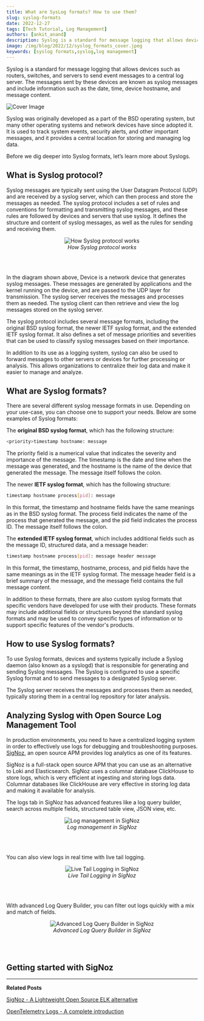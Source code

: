 ```yaml
---
title: What are SysLog formats? How to use them?
slug: syslog-formats
date: 2022-12-27
tags: [Tech Tutorial, Log Management]
authors: [ankit_anand]
description: Syslog is a standard for message logging that allows devices such as routers, switches, and servers to send event messages to a central log server. The messages sent by these devices are known as syslog messages and include information such as the date, time, device hostname, and message content...
image: /img/blog/2022/12/syslog_formats_cover.jpeg
keywords: [syslog formats,syslog,log management]
---
```

<head>
  <link rel="canonical" href="https://signoz.io/blog/syslog-formats/"/>
</head>

Syslog is a standard for message logging that allows devices such as routers, switches, and servers to send event messages to a central log server. The messages sent by these devices are known as syslog messages and include information such as the date, time, device hostname, and message content.



![Cover Image](/img/blog/2022/12/syslog_formats_cover.webp)

Syslog was originally developed as a part of the BSD operating system, but many other operating systems and network devices have since adopted it. It is used to track system events, security alerts, and other important messages, and it provides a central location for storing and managing log data.

Before we dig deeper into Syslog formats, let’s learn more about Syslogs.

## What is Syslog protocol?

Syslog messages are typically sent using the User Datagram Protocol (UDP) and are received by a syslog server, which can then process and store the messages as needed. The syslog protocol includes a set of rules and conventions for formatting and transmitting syslog messages, and these rules are followed by devices and servers that use syslog. It defines the structure and content of syslog messages, as well as the rules for sending and receiving them.

<figure data-zoomable align='center'>
    <img src="/img/blog/2022/12/syslog_server_client_1x.webp" alt="How Syslog protocol works"/>
    <figcaption><i>How Syslog protocol works</i></figcaption>
</figure>

<br></br>

In the diagram shown above, Device is a network device that generates syslog messages. These messages are generated by applications and the kernel running on the device, and are passed to the UDP layer for transmission. The syslog server receives the messages and processes them as needed. The syslog client can then retrieve and view the log messages stored on the syslog server.

The syslog protocol includes several message formats, including the original BSD syslog format, the newer IETF syslog format, and the extended IETF syslog format. It also defines a set of message priorities and severities that can be used to classify syslog messages based on their importance.

In addition to its use as a logging system, syslog can also be used to forward messages to other servers or devices for further processing or analysis. This allows organizations to centralize their log data and make it easier to manage and analyze.

## What are Syslog formats?

There are several different syslog message formats in use. Depending on your use-case, you can choose one to support your needs. Below are some examples of Syslog formats:

The **original BSD syslog format**, which has the following structure:

```bash
<priority>timestamp hostname: message
```

The priority field is a numerical value that indicates the severity and importance of the message. The timestamp is the date and time when the message was generated, and the hostname is the name of the device that generated the message. The message itself follows the colon.

The newer **IETF syslog format**, which has the following structure:

```bash
timestamp hostname process[pid]: message
```

In this format, the timestamp and hostname fields have the same meanings as in the BSD syslog format. The process field indicates the name of the process that generated the message, and the pid field indicates the process ID. The message itself follows the colon.

The **extended IETF syslog format**, which includes additional fields such as the message ID, structured data, and a message header:

```bash
timestamp hostname process[pid]: message header message
```

In this format, the timestamp, hostname, process, and pid fields have the same meanings as in the IETF syslog format. The message header field is a brief summary of the message, and the message field contains the full message content.

In addition to these formats, there are also custom syslog formats that specific vendors have developed for use with their products. These formats may include additional fields or structures beyond the standard syslog formats and may be used to convey specific types of information or to support specific features of the vendor's products.

## How to use Syslog formats?

To use Syslog formats, devices and systems typically include a Syslog daemon (also known as a syslogd) that is responsible for generating and sending Syslog messages. The Syslog is configured to use a specific Syslog format and to send messages to a designated Syslog server. 

The Syslog server receives the messages and processes them as needed, typically storing them in a central log repository for later analysis.

## Analyzing Syslog with Open Source Log Management Tool

In production environments, you need to  have a centralized logging system in order to effectively use logs for debugging and troubleshooting purposes. [SigNoz](https://signoz.io/), an open source APM provides log analytics as one of its features. 

SigNoz is a full-stack open source APM that you can use as an alternative to Loki and Elasticsearch. SigNoz uses a columnar database ClickHouse to store logs, which is very efficient at ingesting and storing logs data. Columnar databases like ClickHouse are very effective in storing log data and making it available for analysis.

The logs tab in SigNoz has advanced features like a log query builder, search across multiple fields, structured table view, JSON view, etc.

<figure data-zoomable align='center'>
    <img src="/img/blog/common/signoz_logs.webp" alt="Log management in SigNoz"/>
    <figcaption><i>Log management in SigNoz</i></figcaption>
</figure>

<br></br>

You can also view logs in real time with live tail logging.

<figure data-zoomable align='center'>
    <img src="/img/blog/2022/10/signoz_live_logs.webp" alt="Live Tail Logging in SigNoz"/>
    <figcaption><i>Live Tail Logging in SigNoz</i></figcaption>
</figure>

<br></br>

With advanced Log Query Builder, you can filter out logs quickly with a mix and match of fields.

<figure data-zoomable align='center'>
    <img src="/img/blog/2022/10/signoz_log_query_builder.webp" alt="Advanced Log Query Builder in SigNoz"/>
    <figcaption><i>Advanced Log Query Builder in SigNoz</i></figcaption>
</figure>

<br></br>

## Getting started with SigNoz

<GetStartedSigNoz />

---

**Related Posts**

[SigNoz - A Lightweight Open Source ELK alternative](https://signoz.io/blog/elk-alternative-open-source/)

[OpenTelemetry Logs - A complete introduction](https://signoz.io/blog/opentelemetry-logs/)